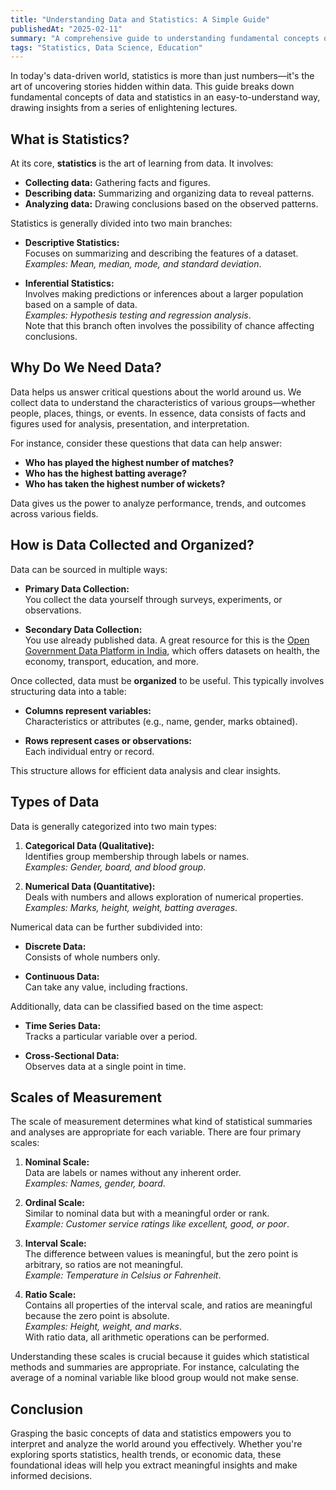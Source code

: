 ```yaml
---
title: "Understanding Data and Statistics: A Simple Guide"
publishedAt: "2025-02-11"
summary: "A comprehensive guide to understanding fundamental concepts of data and statistics, from basic definitions to measurement scales."
tags: "Statistics, Data Science, Education"
---
```


In today's data-driven world, statistics is more than just numbers—it's the art of uncovering stories hidden within data. This guide breaks down fundamental concepts of data and statistics in an easy-to-understand way, drawing insights from a series of enlightening lectures.

## What is Statistics?

At its core, **statistics** is the art of learning from data. It involves:

- **Collecting data:** Gathering facts and figures.
- **Describing data:** Summarizing and organizing data to reveal patterns.
- **Analyzing data:** Drawing conclusions based on the observed patterns.

Statistics is generally divided into two main branches:

- **Descriptive Statistics:**  
  Focuses on summarizing and describing the features of a dataset.  
  _Examples: Mean, median, mode, and standard deviation_.

- **Inferential Statistics:**  
  Involves making predictions or inferences about a larger population based on a sample of data.  
  _Examples: Hypothesis testing and regression analysis_.  
  Note that this branch often involves the possibility of chance affecting conclusions.

## Why Do We Need Data?

Data helps us answer critical questions about the world around us. We collect data to understand the characteristics of various groups—whether people, places, things, or events. In essence, data consists of facts and figures used for analysis, presentation, and interpretation.

For instance, consider these questions that data can help answer:

- **Who has played the highest number of matches?**
- **Who has the highest batting average?**
- **Who has taken the highest number of wickets?**

Data gives us the power to analyze performance, trends, and outcomes across various fields.

## How is Data Collected and Organized?

Data can be sourced in multiple ways:

- **Primary Data Collection:**  
  You collect the data yourself through surveys, experiments, or observations.

- **Secondary Data Collection:**  
  You use already published data. A great resource for this is the [Open Government Data Platform in India](https://data.gov.in), which offers datasets on health, the economy, transport, education, and more.

Once collected, data must be **organized** to be useful. This typically involves structuring data into a table:

- **Columns represent variables:**  
  Characteristics or attributes (e.g., name, gender, marks obtained).

- **Rows represent cases or observations:**  
  Each individual entry or record.

This structure allows for efficient data analysis and clear insights.

## Types of Data

Data is generally categorized into two main types:

1. **Categorical Data (Qualitative):**  
   Identifies group membership through labels or names.  
   _Examples: Gender, board, and blood group_.

2. **Numerical Data (Quantitative):**  
   Deals with numbers and allows exploration of numerical properties.  
   _Examples: Marks, height, weight, batting averages_.

Numerical data can be further subdivided into:

- **Discrete Data:**  
  Consists of whole numbers only.
  
- **Continuous Data:**  
  Can take any value, including fractions.

Additionally, data can be classified based on the time aspect:

- **Time Series Data:**  
  Tracks a particular variable over a period.

- **Cross-Sectional Data:**  
  Observes data at a single point in time.

## Scales of Measurement

The scale of measurement determines what kind of statistical summaries and analyses are appropriate for each variable. There are four primary scales:

1. **Nominal Scale:**  
   Data are labels or names without any inherent order.  
   _Examples: Names, gender, board_.

2. **Ordinal Scale:**  
   Similar to nominal data but with a meaningful order or rank.  
   _Example: Customer service ratings like excellent, good, or poor_.

3. **Interval Scale:**  
   The difference between values is meaningful, but the zero point is arbitrary, so ratios are not meaningful.  
   _Example: Temperature in Celsius or Fahrenheit_.

4. **Ratio Scale:**  
   Contains all properties of the interval scale, and ratios are meaningful because the zero point is absolute.  
   _Examples: Height, weight, and marks_.  
   With ratio data, all arithmetic operations can be performed.

Understanding these scales is crucial because it guides which statistical methods and summaries are appropriate. For instance, calculating the average of a nominal variable like blood group would not make sense.

## Conclusion

Grasping the basic concepts of data and statistics empowers you to interpret and analyze the world around you effectively. Whether you're exploring sports statistics, health trends, or economic data, these foundational ideas will help you extract meaningful insights and make informed decisions.
